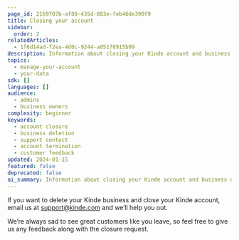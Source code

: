 ```yaml
---
page_id: 2169707b-af80-435d-883e-feb46de390f9
title: Closing your account
sidebar:
  order: 2
relatedArticles:
  - 1f6d14ad-f2ea-4d0c-9244-a05178915b99
description: Information about closing your Kinde account and business deletion process through support contact.
topics:
  - manage-your-account
  - your-data
sdk: []
languages: []
audience:
  - admins
  - business owners
complexity: beginner
keywords:
  - account closure
  - business deletion
  - support contact
  - account termination
  - customer feedback
updated: 2024-01-15
featured: false
deprecated: false
ai_summary: Information about closing your Kinde account and business deletion process through support contact.
---
```


If you want to delete your Kinde business and close your Kinde account, email us at [support@kinde.com](mailto:support@kinde.com) and we’ll help you out.

We’re always sad to see great customers like you leave, so feel free to give us any feedback along with the closure request.
